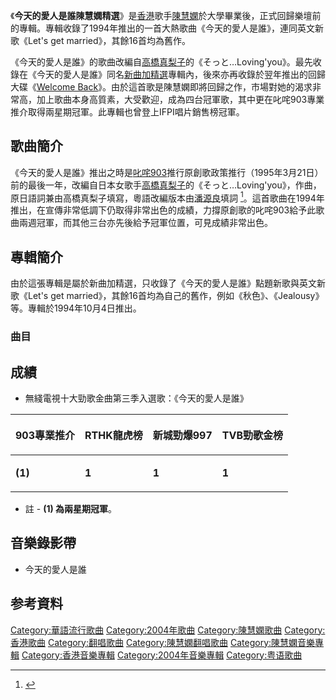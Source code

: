 {{Infobox Album 
| Name		= 今天的愛人是誰陳慧嫻精選
| Type		= [[精選|精選]]
| Artist	= [[陳慧嫻|陳慧嫻]] 
| Cover		= 陳慧嫻_今天的愛人是誰1994.jpg
| Released	= 1994年10月4日
| Recorded	= 1983年－1994年
| Length	= 42:29
| Genre		= [[粵語流行音樂|粵語流行音樂]] 
| Label		= [[寶麗金|寶麗金]]
| Producer	= [[歐丁玉|歐丁玉]]
| Last album	= [[你身邊永是我|你身邊永是我]] <br>（1993年10月15日）
| This album	= '''今天的愛人是誰陳慧嫻精選'''<br>（1994年10月4日）
| Next album	= [[Welcome_Back_(陳慧嫻專輯)|Welcome Back]] <br>（1995年2月15日）
}}
{{Infobox song
| name          = 今天的愛人是誰
| original_name =
| cover         =
| alt           =
| type          =
| artist        = [[陳慧嫻|陳慧嫻]]
| album         = 《今天的愛人是誰陳慧嫻精選》
| released      = 1994年
| format        =
| recorded      =
| studio        =
| venue         =
| genre         =
| length        = 4分21秒
| label         = [[寶麗金_(香港)|寶麗金]]
| lyricist      = [[潘源良|潘源良]]
| composer      = {{tsl|ja|松田良}}/[[高橋真梨子|高橋真梨子]]
| arranger      = [[歐丁玉|歐丁玉]]
| producer      = 歐丁玉
}}
《'''今天的愛人是誰陳慧嫻精選'''》是[[香港|香港]]歌手[[陳慧嫻|陳慧嫻]]於大學畢業後，正式回歸樂壇前的專輯。專輯收錄了1994年推出的一首大熱歌曲《今天的愛人是誰》，連同英文新歌《Let's get married》，其餘16首均為舊作。

《今天的愛人是誰》的歌曲改編自[[高橋真梨子|高橋真梨子]]的《そっと…Loving'you》。最先收錄在《今天的愛人是誰》同名[[新曲加精選|新曲加精選]]專輯內，後來亦再收錄於翌年推出的回歸大碟《[[Welcome_Back_(陳慧嫻專輯)|Welcome Back]]》。由於這首歌是陳慧嫻即將回歸之作，市場對她的渴求非常高，加上歌曲本身高質素，大受歡迎，成為四台冠軍歌，其中更在叱咤903專業推介取得兩星期冠軍。此專輯也曾登上IFPI唱片銷售榜冠軍。

==歌曲簡介==
《今天的愛人是誰》推出之時是[[叱咤903|叱咤903]]推行原創歌政策推行（1995年3月21日）前的最後一年，改編自日本女歌手[[高橋真梨子|高橋真梨子]]的《そっと…Loving'you》，作曲{{tsl|ja|松田良}}，原日語詞兼由高橋真梨子填寫，粵語改編版本由[[潘源良|潘源良]]填詞
<ref>{{Cite web |url=https://www.youtube.com/watch?v=iNVn7QgmJAY |title=今天的愛人是誰 |accessdate=2015-03-12 |archive-date=2016-03-26 |archive-url=https://web.archive.org/web/20160326033711/https://www.youtube.com/watch?v=iNVn7QgmJAY |dead-url=no }}</ref>。這首歌曲在1994年推出，在宣傳非常低調下仍取得非常出色的成績，力撐原創歌的叱咤903給予此歌曲兩週冠軍，而其他三台亦先後給予冠軍位置，可見成績非常出色。

==專輯簡介==
由於這張專輯是屬於新曲加精選，只收錄了《今天的愛人是誰》點題新歌與英文新歌《Let's get married》，其餘16首均為自己的舊作，例如《秋色》、《Jealousy》等。專輯於1994年10月4日推出。

===曲目===
{{Tracklist
| total_length = 

| extra_column = 選自

| title1 = 今天的愛人是誰
| longnote1 = 改編自高橋真梨子的《そっと…Loving'you》<br>國語版本為《驕傲與落寞》
| music1 = [[松田良|松田良]]
| lyrics1 = [[潘源良|潘源良]]
| arranger1 = [[歐丁玉|歐丁玉]]
| producer1 = 歐丁玉
| length1 = 4:21
| extra1 = '''首次收錄'''

| title2 = Let's Get Married
| longnote2 = 翻唱自竹内瑪利亞的《本気でオンリーユー (Let's Get Married)》
| music2 = [[竹內瑪莉亞|竹內瑪莉亞]]
| lyrics2 = 竹內瑪莉亞
| arranger2 = [[趙增熹|趙增熹]]
| producer2 = 歐丁玉
| extra2 = '''首次收錄'''
| length2 = 3:54

| title3 = [[傻女|傻女]]
| longnote3 = 改編自Maria Conchita Alonso的《La Loca》<br>國語版本為《傻女的愛》
| music3 = [[Maria_Luisa_Diego|Maria Luisa Diego]]<br>[[Maria_Teresa_Diego|Maria Teresa Diego]]
| lyrics3 = [[林振強|林振強]]
| arranger3 = [[盧東尼|盧東尼]]
| producer3 = 
| extra3 = [[嫻情|嫻情]]
| length3 = 

| title4 = [[千千闋歌|千千闋歌]]
| note4 = 
| longnote4 = 改編自[[近藤真彦|近藤真彦]]的《[[夕焼けの歌|夕焼けの歌]]》
| music4 = [[馬飼野康二|馬飼野康二]]
| lyrics4 = [[林振強|林振強]]
| arranger4 = 盧東尼
| producer4 = 
| extra4 = [[永遠是你的朋友|永遠是你的朋友]]
| length4 = 

| title5 = 人生何處不相逢
| note5 = 
| music5 = [[羅大佑|羅大佑]]
| lyrics5 = [[簡寧|簡寧]]
| arranger5 = 羅大佑
| producer5 = 歐丁玉
| extra5 = [[秋色|秋色]]
| length5 = 3:53

| title6 = [[夜機|夜機]]
| longnote6 = 改編自{{link-en|Nicole Augenblicke|Nicole (German singer)}}的《So Viele Lieder Sind In Mir》
| music6 = [[Ralph_Siegel|Ralph Siegel]]<br>[[Robert_Jung|Robert Jung]]
| lyrics6 = [[陳少琪|陳少琪]]
| arranger6 = 盧東尼
| producer6 = 
| extra6 = 永遠是你的朋友
| length6 = 

| title7 = 為何仍是你
| longnote7 = 國語版本為《回來是我的愛》
| music7 = [[林敏驄|林敏驄]]
| lyrics7 = 林敏驄
| arranger7 = 林敏驄<br>盧東尼
| producer7 = 
| extra7 = [[陳慧嫻_(專輯)|陳慧嫻]]
| length7 = 4:10

| title8 = 紅茶館
| longnote8 = 改編自[[平浩二|平浩二]]的《BUS STOP》<br>國語版本為《紅茶館》
| music8 = [[葵まさひこ|葵まさひこ]]
| lyrics8 = [[周禮茂|周禮茂]]
| arranger8 = 趙增熹
| producer8 = 歐丁玉
| extra8 = [[歸來吧|歸來吧]]
| length8 = 

| title9 = 月亮
| longnote9 = 改編自[[孟庭葦|孟庭葦]]的《你看你看月亮的臉》
| music9 = [[陳小霞|陳小霞]]
| lyrics9 = [[陳少琪|陳少琪]]
| arranger9 = 趙增熹
| producer9 = 歐丁玉
| extra9 = 歸來吧
| length9 = 

| title10 = 玻璃窗的愛
| music10 = [[安格斯_(音乐人)|安格斯]]
| lyrics10 = 安格斯
| arranger10 = 安格斯
| producer10 = 安格斯
| extra10 = [[故事的感覺|故事的感覺]]
| length10 = 4:21

| title11 = 花店
| music11 = [[林敏怡|林敏怡]]
| lyrics11 = 林敏驄
| arranger11 = 林敏怡
| producer11 = 
| extra11 = 陳慧嫻
| length11 = 3:56

| title12 = 飄雪
| longnote12 = 改編自[[原由子|原由子]]的《花咲く旅路》
| music12 = [[桑田佳佑|桑田佳佑]]
| lyrics12 = 簡寧
| arranger12 = 趙增熹
| producer12 = 歐丁玉
| extra12 = 歸來吧
| length12 = 

| title13 = 永遠愛你的人
| longnote13 = 改編自Jaywalk的《思い出に手を振って》
| music13 = [[杉田裕|杉田裕]]
| lyrics13 = [[簡寧|簡寧]]
| arranger13 = 趙增熹
| producer13 = 歐丁玉
| extra13 = [[你身邊永是我|你身邊永是我]]
| length13 = 

| title14 = Jealousy 
| longnote14 = 改編自中島美雪的《ジェラシー·ジェラシー》
| music14 = [[中島美雪|中島美雪]]
| lyrics14 = [[林振強|林振強]]
| arranger14 = 	瀬尾一三
| producer14 = 歐丁玉
| extra14 = 你身邊永是我
| length14 = 

| title15 = 凌晨舊戲
| longnote15 = 改編自Pepsi & Shirlie的《What's Going On Inside Your Head》
| music15 = [[Marilyn_Mcleod|Marilyn Mcleod]]<br>[[Daryl_K._Roberts|Daryl K. Roberts]]
| lyrics15 = 陳少琪
| arranger15 = 盧東尼
| extra15 = 秋色
| producer15 = 歐丁玉
| length15 = 4:27

| title16 = 逝去的諾言
| note16 = 
| longnote16 = 
| music16 = 安格斯
| lyrics16 = 安格斯
| arranger16 = 安格斯
| producer16 = 安格斯
| extra16 = [[少女雜誌|少女雜誌]]
| length16 = 4:03

| title17 = 歸來吧
| longnote17 = 改編自陳小霞的《傀儡尪仔》
| music17 = 陳小霞
| lyrics17 = [[鄭國江|鄭國江]]
| arranger17 = 趙增熹
| producer17 = 歐丁玉
| extra17 = 歸來吧
| length17 = 

| title18 = 痴情意外
| longnote18 = 改編自[[安全地帶|安全地帶]]的《碧い瞳のエリス》<br>國語版本為《痴情意外》
| music18 = [[玉置浩二|玉置浩二]]
| lyrics18 = 潘源良<br>[[時葆茵|時葆茵]]
| arranger18 = [[鮑比達|鮑比達]]
| producer18 = 歐丁玉
| extra18 = [[反叛_(專輯)|反叛]]
| length18 = 3:44
}}

==成績==
*無綫電視十大勁歌金曲第三季入選歌：《今天的愛人是誰》

{| class="wikitable"
|-
! 903專業推介 !! RTHK龍虎榜 !! 新城勁爆997 !! TVB勁歌金榜
|-
| '''(1)'''|| '''1'''|| '''1'''|| '''1'''
|}

*註 - '''(1) 為兩星期冠軍'''。

==音樂錄影帶==
*今天的愛人是誰

==参考資料==
{{reflist}}

{{陳慧嫻}}

[[Category:華語流行歌曲|Category:華語流行歌曲]]
[[Category:2004年歌曲|Category:2004年歌曲]]
[[Category:陳慧嫻歌曲|Category:陳慧嫻歌曲]]
[[Category:香港歌曲|Category:香港歌曲]]
[[Category:翻唱歌曲|Category:翻唱歌曲]]
[[Category:陳慧嫻翻唱歌曲|Category:陳慧嫻翻唱歌曲]]
[[Category:陳慧嫻音樂專輯|Category:陳慧嫻音樂專輯]]
[[Category:香港音樂專輯|Category:香港音樂專輯]]
[[Category:2004年音樂專輯|Category:2004年音樂專輯]]
[[Category:粤语歌曲|Category:粤语歌曲]]